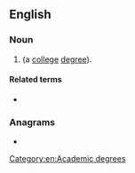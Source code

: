 {{also|Mba|mba|mbà|ḿbà|mbä̀}}
==English==
{{wikipedia|Master of Business Administration}}

===Noun===
{{en-noun}}

# {{initialism of|en|[[master|Master]] of [[business administration|Business Administration]]|nodot=y}} (a [[college]] [[degree]]).

====Related terms====
* {{l|en|B.B.A.}}

===Anagrams===
* {{anagrams|en|a=abm|-mab|ABM|B. M. A.|BMA|Bam|MAb|Mab|amb|amb.|bam|mAb|mab}}

[[Category:en:Academic degrees]]
